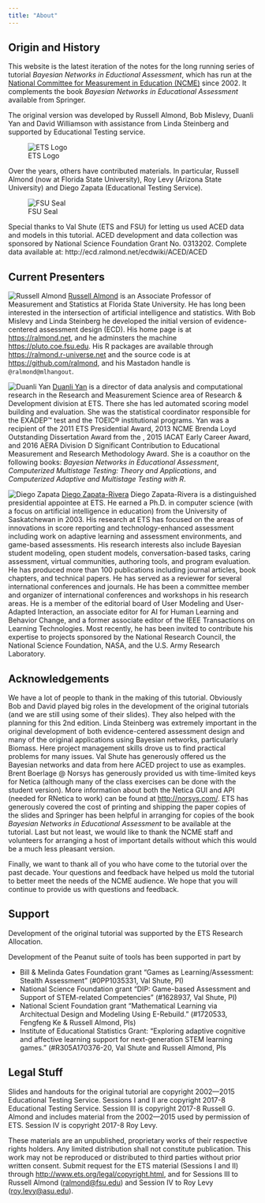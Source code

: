 ```yaml
---
title: "About"
---
```


## Origin and History

This website is the latest iteration of the notes for the long running series of tutorial *Bayesian Networks in Eductional Assessment*, which has run at the [National Committee for Measurement in Education (NCME)](https://ncme.org/) since 2002. It complements the book *Bayesian Networks in Educational Assessment* available from Springer.

The original version was developed by Russell Almond, Bob Mislevy, Duanli Yan and David Williamson with assistance from Linda Steinberg and supported by Educational Testing service.

![ETS Logo](img/ETSlogo.jpg)

Over the years, others have contributed materials. In particular, Russell Almond (now at Florida State University), Roy Levy (Arizona State University) and Diego Zapata (Educational Testing Service).

![FSU Seal](img/FSUSeal.png)

Special thanks to Val Shute (ETS and FSU) for letting us used ACED data and models in this tutorial. ACED development and data collection was sponsored by National Science Foundation Grant No. 0313202. Complete data available at: http://ecd.ralmond.net/ecdwiki/ACED/ACED

## Current Presenters

![Russell Almond](img/RGAhead.jpg) 
[Russell Almond](https://ralmond.net) is an Associate Professor of Measurement and Statistics at Florida State University. He has long been interested in the intersection of artificial intelligence and statistics. With Bob Mislevy and Linda Steinberg he developed the initial version of evidence-centered assessment design (ECD). His home page is at <https://ralmond.net>, and he adminsters the machine <https://pluto.coe.fsu.edu>. His R packages are available through <https://ralmond.r-universe.net> and the source code is at <https://github.com/ralmond>, and his Mastadon handle is `@ralmond@mlhangout`.

![Duanli Yan](img/DuanliYan.jpg) [Duanli Yan](https://www.ets.org/research/author-bio/yan--duanli.html) is a director of data analysis and computational research in the Research and Measurement Science area of Research & Development division at ETS. There she has led automated scoring model building and evaluation. She was the statistical coordinator responsible for the EXADEP™ test and the TOEIC® institutional programs. Yan was a recipient of the 2011 ETS Presidential Award, 2013 NCME Brenda Loyd Outstanding Dissertation Award from the , 2015 IACAT Early Career Award, and 2016 AERA Division D Significant Contribution to Educational Measurement and Research Methodology Award. She is a coauthor on the following books: _Bayesian Networks in Educational Assessment_, _Computerized Multistage Testing: Theory and Applications_, and _Computerized Adaptive and Multistage Testing with R_. 

![Diego Zapata](img/DiegoZapata.jpg) [Diego Zapata-Rivera](https://www.ets.org/research/author-bio/zapata-rivera--diego.html) Diego Zapata-Rivera is a distinguished presidential appointee at ETS. He earned a Ph.D. in computer science (with a focus on artificial intelligence in education) from the University of Saskatchewan in 2003. His research at ETS has focused on the areas of innovations in score reporting and technology-enhanced assessment including work on adaptive learning and assessment environments, and game-based assessments. His research interests also include Bayesian student modeling, open student models, conversation-based tasks, caring assessment, virtual communities, authoring tools, and program evaluation. He has produced more than 100 publications including journal articles, book chapters, and technical papers. He has served as a reviewer for several international conferences and journals. He has been a committee member and organizer of international conferences and workshops in his research areas. He is a member of the editorial board of User Modeling and User-Adapted Interaction, an associate editor for AI for Human Learning and Behavior Change, and a former associate editor of the IEEE Transactions on Learning Technologies. Most recently, he has been invited to contribute his expertise to projects sponsored by the National Research Council, the National Science Foundation, NASA, and the U.S. Army Research Laboratory.

## Acknowledgements

We have a lot of people to thank in the making of this tutorial. Obviously Bob and David played big roles in the development of the original tutorials (and we are still using some of their slides). They also helped with the planning for this 2nd edition. Linda Steinberg was extremely important in the original development of both evidence-centered assessment design and many of the original applications using Bayesian networks, particularly Biomass. Here project management skills drove us to find practical problems for many issues. Val Shute has generously offered us the Bayesian networks and data from here ACED project to use as examples. Brent Boerlage \@ Norsys has generously provided us with time-limited keys for Netica (although many of the class exercises can be done with the student version). More information about both the Netica GUI and API (needed for RNetica to work) can be found at <http://norsys.com/>. ETS has generously covered the cost of printing and shipping the paper copies of the slides and Springer has been helpful in arranging for copies of the book *Bayesian Networks in Educational Assessment* to be available at the tutorial. Last but not least, we would like to thank the NCME staff and volunteers for arranging a host of important details without which this would be a much less pleasant version.

Finally, we want to thank all of you who have come to the tutorial over the past decade. Your questions and feedback have helped us mold the tutorial to better meet the needs of the NCME audience. We hope that you will continue to provide us with questions and feedback.

## Support

Development of the original tutorial was supported by the ETS Research Allocation.

Development of the Peanut suite of tools has been supported in part by

-   Bill & Melinda Gates Foundation grant "Games as Learning/Assessment: Stealth Assessment" (#0PP1035331, Val Shute, PI)
-   National Science Foundation grant "DIP: Game-based Assessment and Support of STEM-related Competencies" (#1628937, Val Shute, PI)
-   National Scient Foundation grant "Mathematical Learning via Architectual Design and Modeling Using E-Rebuild." (#1720533, Fengfeng Ke & Russell Almond, PIs)
-   Institute of Educational Statistics Grant: "Exploring adaptive cognitive and affective learning support for next-generation STEM learning games." (#R305A170376-20, Val Shute and Russell Almond, PIs

## Legal Stuff

Slides and handouts for the original tutorial are copyright 2002---2015 Educational Testing Service. Sessions I and II are copyright 2017-8 Educational Testing Service. Session III is copyright 2017-8 Russell G. Almond and includes material from the 2002---2015 used by permission of ETS. Session IV is copyright 2017-8 Roy Levy.

These materials are an unpublished, proprietary works of their respective rights holders. Any limited distribution shall not constitute publication. This work may not be reproduced or distributed to third parties without prior written consent. Submit request for the ETS material (Sessions I and II) through <http://www.ets.org/legal/copyright.html>, and for Sessions III to Russell Almond ([ralmond\@fsu.edu](mailto:ralmond@fsu.edu){.email}) and Session IV to Roy Levy ([roy.levy\@asu.edu](mailto:roy.levy@asu.edu){.email}).
